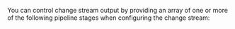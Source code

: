 You can control <Ref url="change-stream-output">change stream output</Ref> by
providing an array of one or more of the following pipeline stages when
configuring the change stream:

<ChangestreamAvailablePipelineStages />
